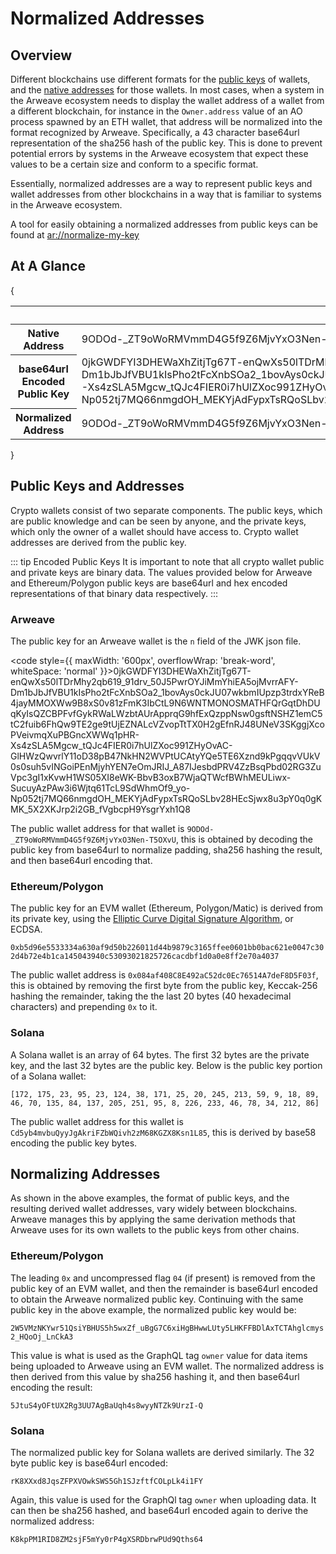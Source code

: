 
<HeroPattern />

# Normalized Addresses

## Overview

Different blockchains use different formats for the [public keys](/learn/glossary#public-key) of wallets, and the [native addresses](/learn/glossary#native-address) for those wallets. In most cases, when a system in the Arweave ecosystem needs to display the wallet address of a wallet from a different blockchain, for instance in the `Owner.address` value of an AO process spawned by an ETH wallet, that address will be normalized into the format recognized by Arweave. Specifically, a 43 character base64url representation of the sha256 hash of the public key. This is done to prevent potential errors by systems in the Arweave ecosystem that expect these values to be a certain size and conform to a specific format.

Essentially, normalized addresses are a way to represent public keys and wallet addresses from other blockchains in a way that is familiar to systems in the Arweave ecosystem.

A tool for easily obtaining a normalized addresses from public keys can be found at [ar://normalize-my-key](https://normalize-my-key.arweave.net/)

## At A Glance

{
<div style={{textAlign: "center"}}>
    <table className="inline-table" id="address-table"  style={{textAlign: "left"}}>
    <thead>
        <tr style={{textAlign: "center"}}>
            <th></th>
            <th>Arweave</th>
            <th>ETH/POL</th>
            <th>Solana</th>
        </tr>
        </thead>
        <tbody>
        <tr>
            <th>Native Address</th>
            <td>9ODOd-_ZT9oWoRMVmmD4G5f9Z6MjvYxO3Nen-T5OXvU</td>
            <td>0x084af408C8E492aC52dc0Ec76514A7deF8D5F03f</td>
            <td>Cd5yb4mvbuQyyJgAkriFZbWQivh2zM68KGZX8Ksn1L85</td>
        </tr>
        <tr>
            <th>base64url Encoded Public Key</th>
            <td className="scrollable-cell" >0jkGWDFYI3DHEWaXhZitjTg67T-enQwXs50lTDrMhy2qb619_91drv_50J5PwrOYJiMmYhiEA5ojMvrrAFY-Dm1bJbJfVBU1kIsPho2tFcXnbSOa2_1bovAys0ckJU07wkbmIUpzp3trdxYReB4jayMMOXWw9B8xS0v81zFmK3IbCtL9N6WNTMONOSMATHFQrGqtDhDUqKyIsQZCBPFvfGykRWaLWzbtAUrApprqG9hfExQzppNsw0gsftNSHZ1emC5tC2fuib6FhQw9TE2ge9tUjEZNALcVZvopTtTX0H2gEfnRJ48UNeV3SKggjXcoPVeivmqXuPBGncXWWq1pHR-Xs4zSLA5Mgcw_tQJc4FIER0i7hUlZXoc991ZHyOvAC-GlHWzQwvrlY11oD38pB47NkHN2WVPtUCAtyYQe5TE6Xznd9kPgqqvVUkV0s0suh5vINGoiPEnMjyhYEN7eOmJRIJ_A87IJesbdPRV4ZzBsqPbd02RG3ZuVpc3gI1xKvwH1WS05XI8eWK-BbvB3oxB7WjaQTWcfBWhMEULiwx-SucuyAzPAw3i6Wjtq61TcL9SdWhmOf9_yo-Np052tj7MQ66nmgdOH_MEKYjAdFypxTsRQoSLbv28HEcSjwx8u3pY0q0gKMK_5X2XKJrp2i2GB_fVgbcpH9YsgrYxh1Q8</td>
            <td className="scrollable-cell">2W5VMzNKYwr51QsiYBHUS5h5wxZf_uBgG7C6xiHgBHwwLUty5LHKFFBDlAxTCTAhglcmys2_HQoOj_LnCkA3</td>
            <td>rK8XXxd8JqsZFPXVOwkSWS5Gh1SJzftfCOLpLk4i1FY</td>
        </tr>
        <tr>
            <th>Normalized Address</th>
            <td>9ODOd-_ZT9oWoRMVmmD4G5f9Z6MjvYxO3Nen-T5OXvU</td>
            <td>5JtuS4yOFtUX2Rg3UU7AgBaUqh4s8wyyNTZk9UrzI-Q</td>
            <td>K8kpPM1RID8ZM2sjF5mYy0rP4gXSRDbrwPUd9Qths64</td>
        </tr>
        </tbody>
    </table>
</div>}

## Public Keys and Addresses

Crypto wallets consist of two separate components. The public keys, which are public knowledge and can be seen by anyone, and the private keys, which only the owner of a wallet should have access to. Crypto wallet addresses are derived from the public key. 

::: tip Encoded Public Keys
It is important to note that all crypto wallet public and private keys are binary data. The values provided below for Arweave and Ethereum/Polygon public keys are base64url and hex encoded representations of that binary data respectively.
:::

### Arweave

The public key for an Arweave wallet is the `n` field of the JWK json file. 

<code style={{ maxWidth: '600px', overflowWrap: 'break-word', whiteSpace: 'normal' }}>0jkGWDFYI3DHEWaXhZitjTg67T-enQwXs50lTDrMhy2qb619_91drv_50J5PwrOYJiMmYhiEA5ojMvrrAFY-Dm1bJbJfVBU1kIsPho2tFcXnbSOa2_1bovAys0ckJU07wkbmIUpzp3trdxYReB4jayMMOXWw9B8xS0v81zFmK3IbCtL9N6WNTMONOSMATHFQrGqtDhDUqKyIsQZCBPFvfGykRWaLWzbtAUrApprqG9hfExQzppNsw0gsftNSHZ1emC5tC2fuib6FhQw9TE2ge9tUjEZNALcVZvopTtTX0H2gEfnRJ48UNeV3SKggjXcoPVeivmqXuPBGncXWWq1pHR-Xs4zSLA5Mgcw_tQJc4FIER0i7hUlZXoc991ZHyOvAC-GlHWzQwvrlY11oD38pB47NkHN2WVPtUCAtyYQe5TE6Xznd9kPgqqvVUkV0s0suh5vINGoiPEnMjyhYEN7eOmJRIJ_A87IJesbdPRV4ZzBsqPbd02RG3ZuVpc3gI1xKvwH1WS05XI8eWK-BbvB3oxB7WjaQTWcfBWhMEULiwx-SucuyAzPAw3i6Wjtq61TcL9SdWhmOf9_yo-Np052tj7MQ66nmgdOH_MEKYjAdFypxTsRQoSLbv28HEcSjwx8u3pY0q0gKMK_5X2XKJrp2i2GB_fVgbcpH9YsgrYxh1Q8</code>

The public wallet address for that wallet is `9ODOd-_ZT9oWoRMVmmD4G5f9Z6MjvYxO3Nen-T5OXvU`, this is obtained by decoding the public key from base64url to normalize padding, sha256 hashing the result, and then base64url encoding that.

### Ethereum/Polygon

The public key for an EVM wallet (Ethereum, Polygon/Matic) is derived from its private key, using the [Elliptic Curve Digital Signature Algorithm](https://en.wikipedia.org/wiki/Elliptic_Curve_Digital_Signature_Algorithm), or ECDSA. 

`0xb5d96e5533334a630af9d50b226011d44b9879c3165ffee0601bb0bac621e0047c302d4b72e4b1ca145043940c53093021825726cacdbf1d0a0e8ff2e70a4037`

The public wallet address is `0x084af408C8E492aC52dc0Ec76514A7deF8D5F03f`, this is obtained by removing the first byte from the public key, Keccak-256 hashing the remainder, taking the the last 20 bytes (40 hexadecimal characters) and prepending `0x` to it. 

### Solana

A Solana wallet is an array of 64 bytes. The first 32 bytes are the private key, and the last 32 bytes are the public key. Below is the public key portion of a Solana wallet:

`[172, 175, 23, 95, 23, 124, 38, 171, 25, 20, 245, 213, 59, 9, 18, 89, 46, 70, 135, 84, 137, 205, 251, 95, 8, 226, 233, 46, 78, 34, 212, 86]`

The public wallet address for this wallet is `Cd5yb4mvbuQyyJgAkriFZbWQivh2zM68KGZX8Ksn1L85`, this is derived by base58 encoding the public key bytes.

## Normalizing Addresses

As shown in the above examples, the format of public keys, and the resulting derived wallet addresses, vary widely between blockchains. Arweave manages this by applying the same derivation methods that Arweave uses for its own wallets to the public keys from other chains. 

### Ethereum/Polygon

The leading `0x` and uncompressed flag `04` (if present) is removed from the public key of an EVM wallet, and then the remainder is base64url encoded to obtain the Arweave normalized public key. Continuing with the same public key in the above example, the normalized public key would be:

`2W5VMzNKYwr51QsiYBHUS5h5wxZf_uBgG7C6xiHgBHwwLUty5LHKFFBDlAxTCTAhglcmys2_HQoOj_LnCkA3`

This value is what is used as the GraphQL tag `owner` value for data items being uploaded to Arweave using an EVM wallet. The normalized address is then derived from this value by sha256 hashing it, and then base64url encoding the result:

`5JtuS4yOFtUX2Rg3UU7AgBaUqh4s8wyyNTZk9UrzI-Q`

### Solana

The normalized public key for Solana wallets are derived similarly. The 32 byte public key is base64url encoded:

`rK8XXxd8JqsZFPXVOwkSWS5Gh1SJzftfCOLpLk4i1FY`

Again, this value is used for the GraphQl tag `owner` when uploading data. It can then be sha256 hashed, and base64url encoded again to derive the normalized address:

`K8kpPM1RID8ZM2sjF5mYy0rP4gXSRDbrwPUd9Qths64`

